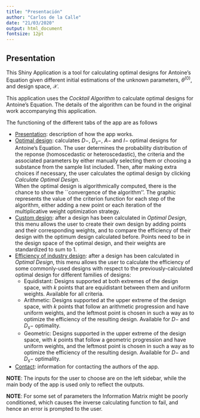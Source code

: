 ```yaml
---
title: "Presentación"
author: "Carlos de la Calle"
date: "21/03/2020"
output: html_document
fontsize: 12pt
---
```



## Presentation

This Shiny Application is a tool for calculating optimal designs for Antoine's Equation given different initial estimations of the unknown parameters, $\theta^{(0)}$, and design space, $\mathcal{X}$.

This application uses the *Cocktail Algorithm* to calculate optimal designs for Antoine's Equation. The details of the algorithm can be found in the original work accompanying this application.

The functioning of the different tabs of the app are as follows

* <u>Presentation</u>: description of how the app works.
* <u>Optimal design</u>: calculates $D-$, $D_s-$, $A-$ and $I-$ optimal designs for Antoine's Equation. The user determines the probability distribution of the reponse (homoscedastic or heteroscedastic), the criteria and the associated parameters by either manually selecting them or choosing a substance from the sample list included. Then, after making extra choices if necessary, the user calculates the optimal design by clicking *Calculate Optimal Design*. <br />
When the optimal design is algorithmically computed, there is the chance to show the ``convergence of the algorithm''. The graphic represents the value of the criterion function for each step of the algorithm, either adding a new point or each iteration of the multiplicative weight optimization strategy.  
* <u>Custom design</u>: after a design has been calculated in *Optimal Design*, this menu allows the user to create their own design by adding points and their corresponding weights, and to compare the efficiency of their design with the optimum design calculated before. Points need to be in the design space of the optimal design, and their weights are standardized to sum to 1.
* <u>Efficiency of industry design</u>: after a design has been calculated in *Optimal Design*, this menu allows the user to calculate the efficiency of some commonly-used designs with respect to the previously-calculated optimal design for different families of designs:
  * Equidistant: Designs supported at both extremes of the design space, with $k$ points that are equidistant between them and uniform weights. Available for all criteria.
  * Arithmetic: Designs supported at the upper extreme of the design space, with $k$ points that follow an arithmetic progression and have uniform weights, and the leftmost point is chosen in such a way as to optimize the efficiency of the resulting design. Available for $D-$ and $D_s-$ optimality.
  * Geometric: Designs supported in the upper extreme of the design space, with $k$ points that follow a geometric progression and have uniform weights, and the leftmost point is chosen in such a way as to optimize the efficiency of the resulting design. Available for $D-$ and $D_s-$ optimality.
* <u>Contact</u>: information for contacting the authors of the app.


**NOTE**: The inputs for the user to choose are on the left sidebar, while the main body of the app is used only to reflect the outputs.

**NOTE**: For some set of parameters the Information Matrix might be poorly conditioned, which causes the inverse calculating function to fail, and hence an error is prompted to the user.


